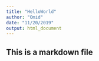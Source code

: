 ```yaml
---
title: "HelloWorld"
author: "Omid"
date: "11/20/2019"
output: html_document
---
```




## This is a markdown file
